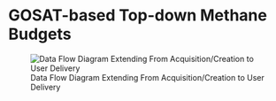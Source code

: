 # GOSAT-based Top-down Methane Budgets

![Data Flow Diagram Extending From Acquisition/Creation to User Delivery](./media/gosat-based-ch4budget-yeargrid-v1_Data_Flow.png)